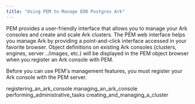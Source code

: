 ```yaml
---
title: "Using PEM to Manage EDB Postgres Ark"
---
```


PEM provides a user-friendly interface that allows you to manage your Ark consoles and create and scale Ark clusters. The PEM web interface helps you manage Ark by providing a point-and-click interface accessed in your favorite browser. Object definitions on existing Ark consoles (clusters, engines, server ../images, etc.) will be displayed in the PEM object browser when you register an Ark console with PEM.

Before you can use PEM's management features, you must register your Ark console with the PEM server.

<div class="toctree" maxdepth="3">

registering_an_ark_console managing_an_ark_console performing_administrative_tasks creating_and_managing_a_cluster

</div>

